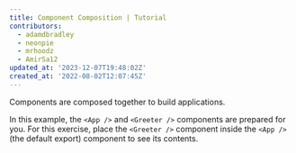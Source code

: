 ```yaml
---
title: Component Composition | Tutorial
contributors:
  - adamdbradley
  - neonpie
  - mrhoodz
  - AmirSa12
updated_at: '2023-12-07T19:48:02Z'
created_at: '2022-08-02T12:07:45Z'
---
```


Components are composed together to build applications.

In this example, the `<App />` and `<Greeter />` components are prepared for you. For this exercise, place the `<Greeter />` component inside the `<App />` (the default export) component to see its contents.
